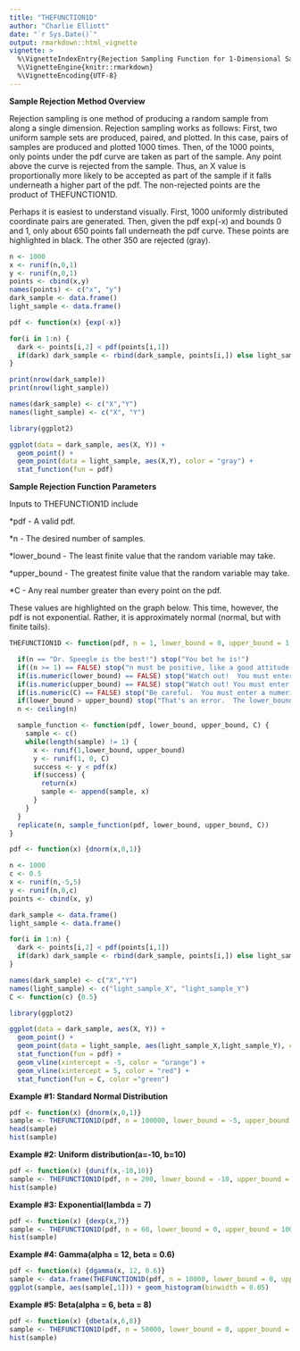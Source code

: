 ```yaml
---
title: "THEFUNCTION1D"
author: "Charlie Elliott"
date: "`r Sys.Date()`"
output: rmarkdown::html_vignette
vignette: >
  %\VignetteIndexEntry{Rejection Sampling Function for 1-Dimensional Samples}
  %\VignetteEngine{knitr::rmarkdown}
  %\VignetteEncoding{UTF-8}
---
```


**Sample Rejection Method Overview** 

Rejection sampling is one method of producing a random sample from along a single dimension.  Rejection sampling works as follows: First, two uniform sample sets are produced, paired, and plotted.  In this case, pairs of samples are produced and plotted 1000 times.  Then, of the 1000 points, only points under the pdf curve are taken as part of the sample.  Any point above the curve is rejected from the sample.  Thus, an X value is proportionally more likely to be accepted as part of the sample if it falls underneath a higher part of the pdf.  The non-rejected points are the product of THEFUNCTION1D.  

Perhaps it is easiest to understand visually.  First, 1000 uniformly distributed coordinate pairs are generated.  Then, given the pdf exp(-x) and bounds 0 and 1, only about 650 points fall underneath the pdf curve.  These points are highlighted in black.  The other 350 are rejected (gray).  

```r
n <- 1000
x <- runif(n,0,1)
y <- runif(n,0,1)
points <- cbind(x,y)
names(points) <- c("x", "y")
dark_sample <- data.frame()
light_sample <- data.frame()

pdf <- function(x) {exp(-x)}

for(i in 1:n) {
  dark <- points[i,2] < pdf(points[i,1])
  if(dark) dark_sample <- rbind(dark_sample, points[i,]) else light_sample <- rbind(light_sample, points[i,])
}

print(nrow(dark_sample))
print(nrow(light_sample))

names(dark_sample) <- c("X","Y")
names(light_sample) <- c("X", "Y")

library(ggplot2)

ggplot(data = dark_sample, aes(X, Y)) +
  geom_point() + 
  geom_point(data = light_sample, aes(X,Y), color = "gray") +
  stat_function(fun = pdf) 

```





**Sample Rejection Function Parameters** 

Inputs to THEFUNCTION1D include

*pdf - A valid pdf. 

*n - The desired number of samples.  

*lower_bound - The least finite value that the random variable may take.  

*upper_bound - The greatest finite value that the random variable may take.  

*C - Any real number greater than every point on the pdf.  

These values are highlighted on the graph below.  This time, however, the pdf is not exponential.  Rather, it is approximately normal (normal, but with finite tails).  

```r

THEFUNCTION1D <- function(pdf, n = 1, lower_bound = 0, upper_bound = 1, C = 1) {

  if(n == "Dr. Speegle is the best!") stop("You bet he is!")
  if((n >= 1) == FALSE) stop("n must be positive, like a good attitude.")
  if(is.numeric(lower_bound) == FALSE) stop("Watch out!  You must enter a numeric value for the lower_bound.")
  if(is.numeric(upper_bound) == FALSE) stop("Watch out! You must enter a numeric value for the upper_bound.")
  if(is.numeric(C) == FALSE) stop("Be careful.  You must enter a numeric value for C.  Greater values of C will slow the processing time.")
  if(lower_bound > upper_bound) stop("That's an error.  The lower_bound is greater than the upper_bound.")
  n <- ceiling(n)

  sample_function <- function(pdf, lower_bound, upper_bound, C) {
    sample <- c()
    while(length(sample) != 1) {
      x <- runif(1,lower_bound, upper_bound)
      y <- runif(1, 0, C)
      success <- y < pdf(x)
      if(success) {
        return(x)
        sample <- append(sample, x)
      }
    }
  }
  replicate(n, sample_function(pdf, lower_bound, upper_bound, C))
}

pdf <- function(x) {dnorm(x,0,1)}

n <- 1000
c <- 0.5
x <- runif(n,-5,5)
y <- runif(n,0,c)
points <- cbind(x, y)

dark_sample <- data.frame()
light_sample <- data.frame()

for(i in 1:n) {
  dark <- points[i,2] < pdf(points[i,1])
  if(dark) dark_sample <- rbind(dark_sample, points[i,]) else light_sample <- rbind(light_sample, points[i,])
}

names(dark_sample) <- c("X","Y")
names(light_sample) <- c("light_sample_X", "light_sample_Y")
C <- function(c) {0.5}

library(ggplot2)

ggplot(data = dark_sample, aes(X, Y)) +
  geom_point() +
  geom_point(data = light_sample, aes(light_sample_X,light_sample_Y), color = "gray") +
  stat_function(fun = pdf) +
  geom_vline(xintercept = -5, color = "orange") +
  geom_vline(xintercept = 5, color = "red") +
  stat_function(fun = C, color ="green")

```



**Example #1: Standard Normal Distribution**
```r
pdf <- function(x) {dnorm(x,0,1)}
sample <- THEFUNCTION1D(pdf, n = 100000, lower_bound = -5, upper_bound = 5, C = 0.4)
head(sample)
hist(sample)
```


**Example #2: Uniform distribution(a=-10, b=10)**
```r
pdf <- function(x) {dunif(x,-10,10)}
sample <- THEFUNCTION1D(pdf, n = 200, lower_bound = -10, upper_bound = 10, C = 0.06)
hist(sample)
```

**Example #3: Exponential(lambda = 7)**
```r
pdf <- function(x) {dexp(x,7)}
sample <- THEFUNCTION1D(pdf, n = 60, lower_bound = 0, upper_bound = 100, C = 50)
hist(sample)
```


**Example #4: Gamma(alpha = 12, beta = 0.6)**
```r
pdf <- function(x) {dgamma(x, 12, 0.6)}
sample <- data.frame(THEFUNCTION1D(pdf, n = 10000, lower_bound = 0, upper_bound = 50, C = 0.5))
ggplot(sample, aes(sample[,1])) + geom_histogram(binwidth = 0.05)
```

**Example #5: Beta(alpha = 6, beta = 8)**
```r
pdf <- function(x) {dbeta(x,6,8)}
sample <- THEFUNCTION1D(pdf, n = 50000, lower_bound = 0, upper_bound = 1, C = 5)
hist(sample)
```


